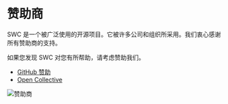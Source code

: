 # 赞助商

SWC 是一个被广泛使用的开源项目。它被许多公司和组织所采用。我们衷心感谢所有赞助商的支持。

如果您发现 SWC 对您有所帮助，请考虑赞助我们。

- [GitHub 赞助](https://github.com/sponsors/swc-project)
- [Open Collective](https://opencollective.com/swc)

![赞助商](https://raw.githubusercontent.com/swc-project/swc-sponsor-images/main/sponsors.svg)
